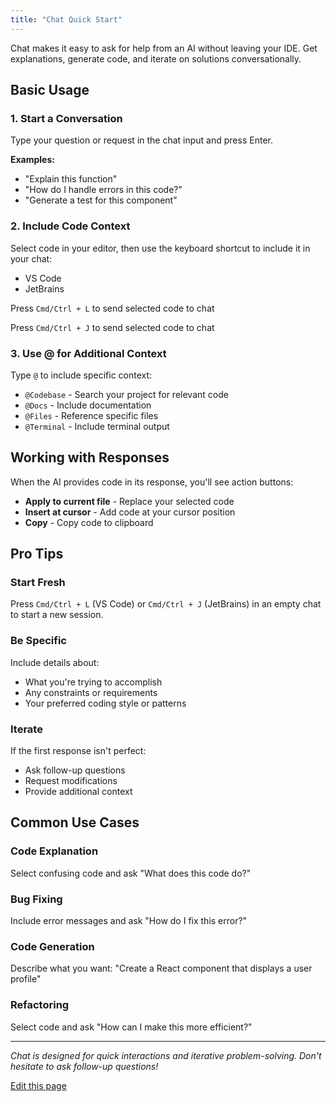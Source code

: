 ```yaml
---
title: "Chat Quick Start"
---
```


Chat makes it easy to ask for help from an AI without leaving your IDE. Get explanations, generate code, and iterate on solutions conversationally.

## Basic Usage[​](#basic-usage "Direct link to Basic Usage")

### 1. Start a Conversation[​](#1-start-a-conversation "Direct link to 1. Start a Conversation")

Type your question or request in the chat input and press Enter.

**Examples:**

* "Explain this function"
* "How do I handle errors in this code?"
* "Generate a test for this component"

### 2. Include Code Context[​](#2-include-code-context "Direct link to 2. Include Code Context")

Select code in your editor, then use the keyboard shortcut to include it in your chat:

* VS Code
* JetBrains

Press `Cmd/Ctrl + L` to send selected code to chat

Press `Cmd/Ctrl + J` to send selected code to chat

### 3. Use @ for Additional Context[​](#3-use--for-additional-context "Direct link to 3. Use @ for Additional Context")

Type `@` to include specific context:

* `@Codebase` - Search your project for relevant code
* `@Docs` - Include documentation
* `@Files` - Reference specific files
* `@Terminal` - Include terminal output

## Working with Responses[​](#working-with-responses "Direct link to Working with Responses")

When the AI provides code in its response, you'll see action buttons:

* **Apply to current file** - Replace your selected code
* **Insert at cursor** - Add code at your cursor position
* **Copy** - Copy code to clipboard

## Pro Tips[​](#pro-tips "Direct link to Pro Tips")

### Start Fresh[​](#start-fresh "Direct link to Start Fresh")

Press `Cmd/Ctrl + L` (VS Code) or `Cmd/Ctrl + J` (JetBrains) in an empty chat to start a new session.

### Be Specific[​](#be-specific "Direct link to Be Specific")

Include details about:

* What you're trying to accomplish
* Any constraints or requirements
* Your preferred coding style or patterns

### Iterate[​](#iterate "Direct link to Iterate")

If the first response isn't perfect:

* Ask follow-up questions
* Request modifications
* Provide additional context

## Common Use Cases[​](#common-use-cases "Direct link to Common Use Cases")

### Code Explanation[​](#code-explanation "Direct link to Code Explanation")

Select confusing code and ask "What does this code do?"

### Bug Fixing[​](#bug-fixing "Direct link to Bug Fixing")

Include error messages and ask "How do I fix this error?"

### Code Generation[​](#code-generation "Direct link to Code Generation")

Describe what you want: "Create a React component that displays a user profile"

### Refactoring[​](#refactoring "Direct link to Refactoring")

Select code and ask "How can I make this more efficient?"

***

*Chat is designed for quick interactions and iterative problem-solving. Don't hesitate to ask follow-up questions!*

[Edit this page](https://github.com/continuedev/continue/tree/main/docs/docs/features/chat/quick-start.mdx)
